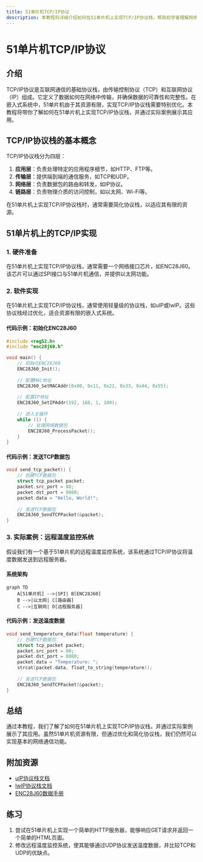```yaml
---
title: 51单片机TCP/IP协议
description: 本教程将详细介绍如何在51单片机上实现TCP/IP协议栈，帮助初学者理解网络通信的基本原理，并通过实际案例展示其应用。
---
```


# 51单片机TCP/IP协议

## 介绍

TCP/IP协议是互联网通信的基础协议栈，由传输控制协议（TCP）和互联网协议（IP）组成。它定义了数据如何在网络中传输，并确保数据的可靠性和完整性。在嵌入式系统中，51单片机由于其资源有限，实现TCP/IP协议栈需要特别优化。本教程将带你了解如何在51单片机上实现TCP/IP协议栈，并通过实际案例展示其应用。

## TCP/IP协议栈的基本概念

TCP/IP协议栈分为四层：

1. **应用层**：负责处理特定的应用程序细节，如HTTP、FTP等。
2. **传输层**：提供端到端的通信服务，如TCP和UDP。
3. **网络层**：负责数据包的路由和转发，如IP协议。
4. **链路层**：负责物理介质的访问控制，如以太网、Wi-Fi等。

在51单片机上实现TCP/IP协议栈时，通常需要简化协议栈，以适应其有限的资源。

## 51单片机上的TCP/IP实现

### 1. 硬件准备

在51单片机上实现TCP/IP协议栈，通常需要一个网络接口芯片，如ENC28J60。该芯片可以通过SPI接口与51单片机通信，并提供以太网功能。

### 2. 软件实现

在51单片机上实现TCP/IP协议栈，通常使用轻量级的协议栈，如uIP或lwIP。这些协议栈经过优化，适合资源有限的嵌入式系统。

#### 代码示例：初始化ENC28J60

```c
#include <reg52.h>
#include "enc28j60.h"

void main() {
    // 初始化ENC28J60
    ENC28J60_Init();
    
    // 配置MAC地址
    ENC28J60_SetMACAddr(0x00, 0x11, 0x22, 0x33, 0x44, 0x55);
    
    // 配置IP地址
    ENC28J60_SetIPAddr(192, 168, 1, 100);
    
    // 进入主循环
    while (1) {
        // 处理网络数据包
        ENC28J60_ProcessPacket();
    }
}
```

#### 代码示例：发送TCP数据包

```c
void send_tcp_packet() {
    // 创建TCP数据包
    struct tcp_packet packet;
    packet.src_port = 80;
    packet.dst_port = 8080;
    packet.data = "Hello, World!";
    
    // 发送TCP数据包
    ENC28J60_SendTCPPacket(&packet);
}
```

### 3. 实际案例：远程温度监控系统

假设我们有一个基于51单片机的远程温度监控系统，该系统通过TCP/IP协议将温度数据发送到远程服务器。

#### 系统架构

```mermaid
graph TD
    A[51单片机] -->|SPI| B[ENC28J60]
    B -->|以太网| C[路由器]
    C -->|互联网| D[远程服务器]
```

#### 代码示例：发送温度数据

```c
void send_temperature_data(float temperature) {
    // 创建TCP数据包
    struct tcp_packet packet;
    packet.src_port = 80;
    packet.dst_port = 8080;
    packet.data = "Temperature: ";
    strcat(packet.data, float_to_string(temperature));
    
    // 发送TCP数据包
    ENC28J60_SendTCPPacket(&packet);
}
```

## 总结

通过本教程，我们了解了如何在51单片机上实现TCP/IP协议栈，并通过实际案例展示了其应用。虽然51单片机资源有限，但通过优化和简化协议栈，我们仍然可以实现基本的网络通信功能。

## 附加资源

- [uIP协议栈文档](https://www.sics.se/~adam/uip/)
- [lwIP协议栈文档](https://savannah.nongnu.org/projects/lwip/)
- [ENC28J60数据手册](https://www.microchip.com/wwwproducts/en/ENC28J60)

## 练习

1. 尝试在51单片机上实现一个简单的HTTP服务器，能够响应GET请求并返回一个简单的HTML页面。
2. 修改远程温度监控系统，使其能够通过UDP协议发送温度数据，并比较TCP和UDP的优缺点。
